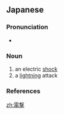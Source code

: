 {{also|電擊}}
==Japanese==
{{ja-kanjitab|でん|げき|yomi=on}}

===Pronunciation===
* {{ja-pron|でんげき|y=o|acc=0|acc_ref=NHK}}

===Noun===
{{ja-noun|でんげき}}

# an electric [[shock]]
# a [[lightning]] attack

===References===
<references/>

[[zh:電撃]]
